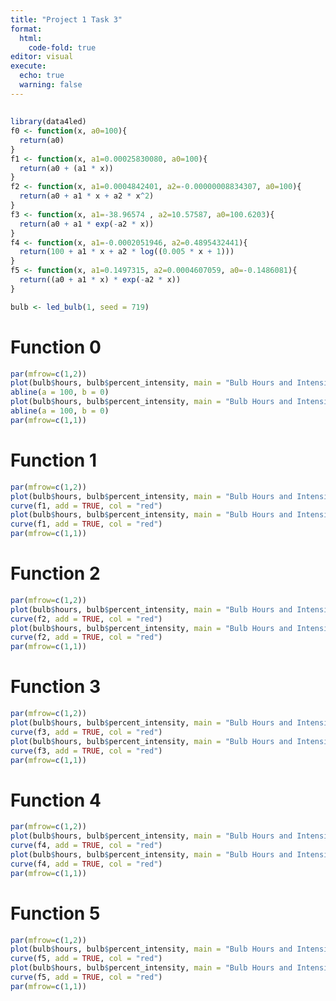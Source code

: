 ```yaml
---
title: "Project 1 Task 3"
format: 
  html:
    code-fold: true
editor: visual
execute: 
  echo: true
  warning: false
---
```


## 

```r
library(data4led)
f0 <- function(x, a0=100){
  return(a0)
}
f1 <- function(x, a1=0.00025830080, a0=100){
  return(a0 + (a1 * x))
}
f2 <- function(x, a1=0.0004842401, a2=-0.00000008834307, a0=100){
  return(a0 + a1 * x + a2 * x^2)
}
f3 <- function(x, a1=-38.96574 , a2=10.57587, a0=100.6203){
  return(a0 + a1 * exp(-a2 * x))
}
f4 <- function(x, a1=-0.0002051946, a2=0.4895432441){
  return(100 + a1 * x + a2 * log((0.005 * x + 1)))
}
f5 <- function(x, a1=0.1497315, a2=0.0004607059, a0=-0.1486081){
  return((a0 + a1 * x) * exp(-a2 * x))
}
```


```r
bulb <- led_bulb(1, seed = 719)
```


# Function 0

```r
par(mfrow=c(1,2))
plot(bulb$hours, bulb$percent_intensity, main = "Bulb Hours and Intensity (%)", xlab = "Hours", ylab = "Intensity(%)", xlim = c(0,80000), ylim = c(-10,120))
abline(a = 100, b = 0)  
plot(bulb$hours, bulb$percent_intensity, main = "Bulb Hours and Intensity (%)", xlab = "Hours", ylab = "Intensity(%)")
abline(a = 100, b = 0)  
par(mfrow=c(1,1))
```


# Function 1

```r
par(mfrow=c(1,2))
plot(bulb$hours, bulb$percent_intensity, main = "Bulb Hours and Intensity (%)", xlab = "Hours", ylab = "Intensity(%)", xlim = c(0,80000), ylim = c(-10,120))
curve(f1, add = TRUE, col = "red")  
plot(bulb$hours, bulb$percent_intensity, main = "Bulb Hours and Intensity (%)", xlab = "Hours", ylab = "Intensity(%)")
curve(f1, add = TRUE, col = "red")  
par(mfrow=c(1,1))
```

# Function 2

```r
par(mfrow=c(1,2))
plot(bulb$hours, bulb$percent_intensity, main = "Bulb Hours and Intensity (%)", xlab = "Hours", ylab = "Intensity(%)", xlim = c(0,80000), ylim = c(-10,120))
curve(f2, add = TRUE, col = "red") 
plot(bulb$hours, bulb$percent_intensity, main = "Bulb Hours and Intensity (%)", xlab = "Hours", ylab = "Intensity(%)")
curve(f2, add = TRUE, col = "red")
par(mfrow=c(1,1))
```

# Function 3

```r
par(mfrow=c(1,2))
plot(bulb$hours, bulb$percent_intensity, main = "Bulb Hours and Intensity (%)", xlab = "Hours", ylab = "Intensity(%)", xlim = c(0,80000), ylim = c(-10,120))
curve(f3, add = TRUE, col = "red")  
plot(bulb$hours, bulb$percent_intensity, main = "Bulb Hours and Intensity (%)", xlab = "Hours", ylab = "Intensity(%)")
curve(f3, add = TRUE, col = "red")  
par(mfrow=c(1,1))
```

# Function 4

```r
par(mfrow=c(1,2))
plot(bulb$hours, bulb$percent_intensity, main = "Bulb Hours and Intensity (%)", xlab = "Hours", ylab = "Intensity(%)", xlim = c(0,80000), ylim = c(-10,120))
curve(f4, add = TRUE, col = "red") 
plot(bulb$hours, bulb$percent_intensity, main = "Bulb Hours and Intensity (%)", xlab = "Hours", ylab = "Intensity(%)")
curve(f4, add = TRUE, col = "red") 
par(mfrow=c(1,1))
```

# Function 5

```r
par(mfrow=c(1,2))
plot(bulb$hours, bulb$percent_intensity, main = "Bulb Hours and Intensity (%)", xlab = "Hours", ylab = "Intensity(%)", xlim = c(0,80000), ylim = c(-10,120))
curve(f5, add = TRUE, col = "red") 
plot(bulb$hours, bulb$percent_intensity, main = "Bulb Hours and Intensity (%)", xlab = "Hours", ylab = "Intensity(%)")
curve(f5, add = TRUE, col = "red") 
par(mfrow=c(1,1))
```
